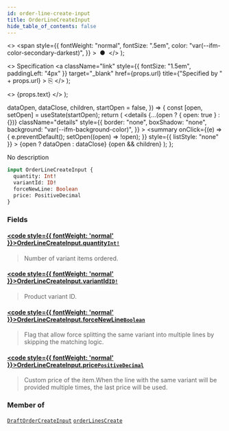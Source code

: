 ```yaml
---
id: order-line-create-input
title: OrderLineCreateInput
hide_table_of_contents: false
---
```


  <>
    <span
      style={{
        fontWeight: "normal",
        fontSize: ".5em",
        color: "var(--ifm-color-secondary-darkest)",
      }}
    >
      &nbsp;●&nbsp;
    </span>
  </>
);

  <>
    Specification
    <a
      className="link"
      style={{ fontSize: "1.5em", paddingLeft: "4px" }}
      target="\_blank"
      href={props.url}
      title={"Specified by " + props.url}
    >
      ⎘
    </a>
  </>
);

  <>
    <span className={props.class}>{props.text}</span>
  </>
);


  dataOpen,
  dataClose,
  children,
  startOpen = false,
}) => {
  const [open, setOpen] = useState(startOpen);
  return (
    <details
      {...(open ? { open: true } : {})}
      className="details"
      style={{
        border: "none",
        boxShadow: "none",
        background: "var(--ifm-background-color)",
      }}
    >
      <summary
        onClick={(e) => {
          e.preventDefault();
          setOpen((open) => !open);
        }}
        style={{ listStyle: "none" }}
      >
        {open ? dataOpen : dataClose}
      </summary>
      {open && children}
    </details>
  );
};

No description

```graphql
input OrderLineCreateInput {
  quantity: Int!
  variantId: ID!
  forceNewLine: Boolean
  price: PositiveDecimal
}
```

### Fields

#### [<code style={{ fontWeight: 'normal' }}>OrderLineCreateInput.<b>quantity</b></code>](#)<Bullet />[`Int!`](../../../api-reference/miscellaneous/scalars/int) <Badge class="badge badge--secondary" text="non-null"/> <Badge class="badge badge--secondary" text="scalar"/>

> Number of variant items ordered.

#### [<code style={{ fontWeight: 'normal' }}>OrderLineCreateInput.<b>variantId</b></code>](#)<Bullet />[`ID!`](../../../api-reference/miscellaneous/scalars/id) <Badge class="badge badge--secondary" text="non-null"/> <Badge class="badge badge--secondary" text="scalar"/>

> Product variant ID.

#### [<code style={{ fontWeight: 'normal' }}>OrderLineCreateInput.<b>forceNewLine</b></code>](#)<Bullet />[`Boolean`](../../../api-reference/miscellaneous/scalars/boolean) <Badge class="badge badge--secondary" text="scalar"/>

> Flag that allow force splitting the same variant into multiple lines by skipping the matching logic.
>
> <Badge text="Added in Saleor 3.6" class="secondary margin-bottom--sm" />

#### [<code style={{ fontWeight: 'normal' }}>OrderLineCreateInput.<b>price</b></code>](#)<Bullet />[`PositiveDecimal`](../../../api-reference/miscellaneous/scalars/positive-decimal) <Badge class="badge badge--secondary" text="scalar"/>

> Custom price of the item.When the line with the same variant will be provided multiple times, the last price will be used.
>
> <Badge text="Added in Saleor 3.14" class="secondary margin-bottom--sm" />
>
> <FeaturePreview />

### Member of

[`DraftOrderCreateInput`](../../../api-reference/orders/inputs/draft-order-create-input) <Badge class="badge badge--secondary" text="input"/><Bullet />[`orderLinesCreate`](../../../api-reference/orders/mutations/order-lines-create) <Badge class="badge badge--secondary" text="mutation"/>

